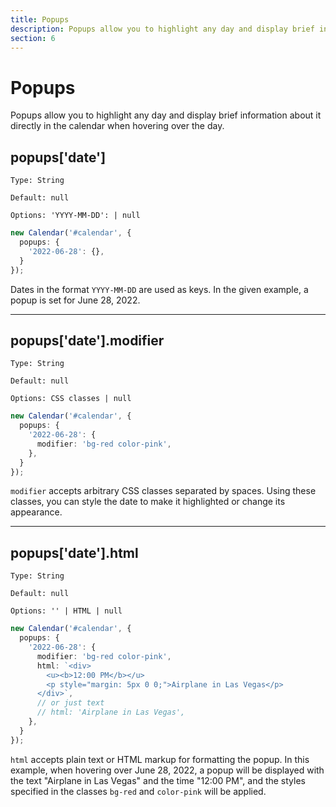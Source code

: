 ```yaml
---
title: Popups
description: Popups allow you to highlight any day and display brief information about it directly in the calendar when hovering over the day.
section: 6
---
```


# Popups

Popups allow you to highlight any day and display brief information about it directly in the calendar when hovering over the day.

## popups['date']

`Type: String`

`Default: null`

`Options: 'YYYY-MM-DD': | null`

```ts
new Calendar('#calendar', {
  popups: {
    '2022-06-28': {},
  }
});
```

Dates in the format `YYYY-MM-DD` are used as keys. In the given example, a popup is set for June 28, 2022.

---

## popups['date'].modifier

`Type: String`

`Default: null`

`Options: CSS classes | null`

```ts
new Calendar('#calendar', {
  popups: {
    '2022-06-28': {
      modifier: 'bg-red color-pink',
    },
  }
});
```

`modifier` accepts arbitrary CSS classes separated by spaces. Using these classes, you can style the date to make it highlighted or change its appearance.

---

## popups['date'].html

`Type: String`

`Default: null`

`Options: '' | HTML | null`

```ts
new Calendar('#calendar', {
  popups: {
    '2022-06-28': {
      modifier: 'bg-red color-pink',
      html: `<div>
        <u><b>12:00 PM</b></u>
        <p style="margin: 5px 0 0;">Airplane in Las Vegas</p>
      </div>`,
      // or just text
      // html: 'Airplane in Las Vegas',
    },
  }
});
```

`html` accepts plain text or HTML markup for formatting the popup.
In this example, when hovering over June 28, 2022, a popup will be displayed with the text "Airplane in Las Vegas" and the time "12:00 PM", and the styles specified in the classes `bg-red` and `color-pink` will be applied.
